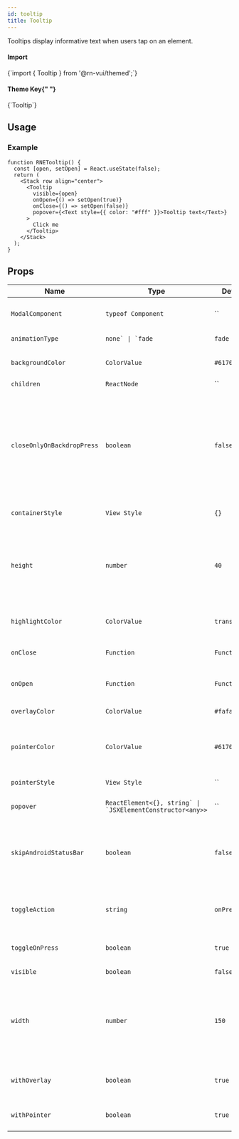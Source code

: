```yaml
---
id: tooltip
title: Tooltip
---
```



<IconsStyle />

Tooltips display informative text when users tap on an element.

<div class="row inline-flex-center">
  <div class="col col--3">
    <h4>Import</h4>
  </div>
  <div class="col col--9">
    <CodeBlock>{`import { Tooltip } from '@rn-vui/themed';`}</CodeBlock>
  </div>
  <div class="col col--3">
    <h4>
      Theme Key{" "}
      <a href="../customizing#using-themeprovider">
        <BiInfoCircle />
      </a>
    </h4>
  </div>
  <div class="col col--9">
    <CodeBlock>{`Tooltip`}</CodeBlock>
  </div>
</div>

## Usage

### Example

```tsx live
function RNETooltip() {
  const [open, setOpen] = React.useState(false);
  return (
    <Stack row align="center">
      <Tooltip
        visible={open}
        onOpen={() => setOpen(true)}
        onClose={() => setOpen(false)}
        popover={<Text style={{ color: "#fff" }}>Tooltip text</Text>}
      >
        Click me
      </Tooltip>
    </Stack>
  );
}
```

<Usage />

## Props

<div class='table-responsive'>

| Name                       | Type                                                           | Default       | Description                                                                                                                                                                                                                                               |
| -------------------------- | -------------------------------------------------------------- | ------------- | --------------------------------------------------------------------------------------------------------------------------------------------------------------------------------------------------------------------------------------------------------- |
| `ModalComponent`           | `typeof Component`                                             | ``            | `Override React Native `Modal` component (usable for web-platform).`                                                                                                                                                                                      |
| `animationType`            | `` none` \| `fade ``                                           | `fade`        | `Control tooltip animation`                                                                                                                                                                                                                               |
| `backgroundColor`          | `ColorValue`                                                   | `#617080`     | `Sets backgroundColor of the tooltip and pointer.`                                                                                                                                                                                                        |
| `children`                 | `ReactNode`                                                    | ``            | `children`                                                                                                                                                                                                                                                |
| `closeOnlyOnBackdropPress` | `boolean`                                                      | `false`       | `Flag to determine whether to disable auto hiding of tooltip when touching/scrolling anywhere inside the active tooltip popover container. When `true`, Tooltip closes only when overlay backdrop is pressed (or) highlighted tooltip button is pressed.` |
| `containerStyle`           | `View Style`                                                   | `{}`          | `Passes style object to tooltip container`                                                                                                                                                                                                                |
| `height`                   | `number`                                                       | `40`          | `Tooltip container height. Necessary in order to render the container in the correct place. Pass height according to the size of the content rendered inside the container.`                                                                              |
| `highlightColor`           | `ColorValue`                                                   | `transparent` | `Color to highlight the item the tooltip is surrounding.`                                                                                                                                                                                                 |
| `onClose`                  | `Function`                                                     | `Function`    | `Function which gets called on closing the tooltip.`                                                                                                                                                                                                      |
| `onOpen`                   | `Function`                                                     | `Function`    | `Function which gets called on opening the tooltip.`                                                                                                                                                                                                      |
| `overlayColor`             | `ColorValue`                                                   | `#fafafa14`   | `Color of overlay shadow when tooltip is open.`                                                                                                                                                                                                           |
| `pointerColor`             | `ColorValue`                                                   | `#617080`     | `Color of tooltip pointer, it defaults to the [`backgroundColor`](#backgroundcolor) if none is passed.`                                                                                                                                                   |
| `pointerStyle`             | `View Style`                                                   | ``            | `Style to be applied on the pointer.`                                                                                                                                                                                                                     |
| `popover`                  | `` ReactElement<{}, string` \| `JSXElementConstructor<any>> `` | ``            | `Component to be rendered as the display container.`                                                                                                                                                                                                      |
| `skipAndroidStatusBar`     | `boolean`                                                      | `false`       | `Force skip StatusBar height when calculating element position. Pass `true` if Tooltip used inside react-native Modal component.`                                                                                                                         |
| `toggleAction`             | `string`                                                       | `onPress`     | `Define type of action that should trigger tooltip. Available options _onPress_, _onLongPress_`                                                                                                                                                           |
| `toggleOnPress`            | `boolean`                                                      | `true`        | `Flag to determine to toggle or not the tooltip on press.`                                                                                                                                                                                                |
| `visible`                  | `boolean`                                                      | `false`       | `To show the tooltip.`                                                                                                                                                                                                                                    |
| `width`                    | `number`                                                       | `150`         | `Tooltip container width. Necessary in order to render the container in the correct place. Pass height according to the size of the content rendered inside the container.`                                                                               |
| `withOverlay`              | `boolean`                                                      | `true`        | `Flag to determine whether or not display overlay shadow when tooltip is open.`                                                                                                                                                                           |
| `withPointer`              | `boolean`                                                      | `true`        | `Flag to determine whether or not to display the pointer.`                                                                                                                                                                                                |

</div>
